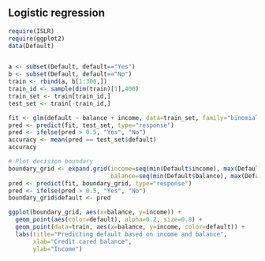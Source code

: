 ## Logistic regression

```r
require(ISLR)
require(ggplot2)
data(Default)


a <- subset(Default, default=="Yes")
b <- subset(Default, default=="No")
train <- rbind(a, b[1:300,])
train_id <- sample(dim(train)[1],400)
train_set <- train[train_id,]
test_set <- train[-train_id,]

fit <- glm(default ~ balance + income, data=train_set, family="binomial")
pred <- predict(fit, test_set, type="response")
pred <- ifelse(pred > 0.5, "Yes", "No")
accuracy <- mean(pred == test_set$default)
accuracy
```

```r
# Plot decision boundary
boundary_grid <- expand.grid(income=seq(min(Default$income), max(Default$income), 500),
                             balance=seq(min(Default$balance), max(Default$balance), 5))
pred <- predict(fit, boundary_grid, type="response")
pred <- ifelse(pred > 0.5, "Yes", "No")
boundary_grid$default <- pred

ggplot(boundary_grid, aes(x=balance, y=income)) + 
  geom_point(aes(color=default), alpha=0.2, size=0.8) + 
  geom_point(data=train, aes(x=balance, y=income, color=default)) + 
  labs(title="Predicting default based on income and balance",
       xlab="Credit cared balance",
       ylab="Income")
```

